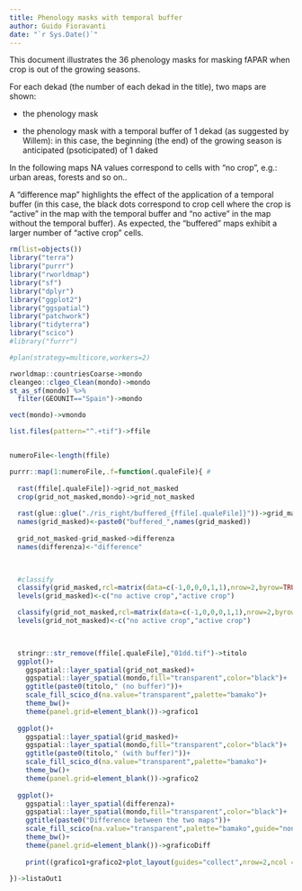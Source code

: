 ```yaml
---
title: Phenology masks with temporal buffer
author: Guido Fioravanti
date: "`r Sys.Date()`"
---
```


This document illustrates the 36 phenology masks for masking fAPAR when crop is out of the growing seasons.

For each dekad (the number of each dekad in the title), two maps are shown:

- the phenology mask 

- the phenology mask with a temporal buffer of 1 dekad (as suggested by Willem): in this case, the beginning (the end) of the growing season is anticipated (psoticipated) of 1 daked

In the following maps NA values correspond to cells with "no crop", e.g.: urban areas, forests and so on..

A "difference map" highlights the effect of the application of a temporal buffer (in this case, the black dots correspond to crop cell where the crop is "active" in the map with the temporal buffer and "no active" in the map without the temporal buffer). As expected, the "buffered" maps exhibit a larger number of "active crop" cells.

```r
rm(list=objects())
library("terra")
library("purrr")
library("rworldmap")
library("sf")
library("dplyr")
library("ggplot2")
library("ggspatial")
library("patchwork")
library("tidyterra")
library("scico")
#library("furrr")

#plan(strategy=multicore,workers=2)

rworldmap::countriesCoarse->mondo
cleangeo::clgeo_Clean(mondo)->mondo
st_as_sf(mondo) %>%
  filter(GEOUNIT=="Spain")->mondo

vect(mondo)->vmondo

list.files(pattern="^.+tif")->ffile


numeroFile<-length(ffile)
```


```r
purrr::map(1:numeroFile,.f=function(.qualeFile){ #
  
  rast(ffile[.qualeFile])->grid_not_masked
  crop(grid_not_masked,mondo)->grid_not_masked
  
  rast(glue::glue("./ris_right/buffered_{ffile[.qualeFile]}"))->grid_masked 
  names(grid_masked)<-paste0("buffered_",names(grid_masked))
  
  grid_not_masked-grid_masked->differenza
  names(differenza)<-"difference"
  


  #classify
  classify(grid_masked,rcl=matrix(data=c(-1,0,0,0,1,1),nrow=2,byrow=TRUE))->grid_masked
  levels(grid_masked)<-c("no active crop","active crop")

  classify(grid_not_masked,rcl=matrix(data=c(-1,0,0,0,1,1),nrow=2,byrow=TRUE))->grid_not_masked
  levels(grid_not_masked)<-c("no active crop","active crop")


  
  stringr::str_remove(ffile[.qualeFile],"01dd.tif")->titolo
  ggplot()+
    ggspatial::layer_spatial(grid_not_masked)+
    ggspatial::layer_spatial(mondo,fill="transparent",color="black")+
    ggtitle(paste0(titolo," (no buffer)"))+
    scale_fill_scico_d(na.value="transparent",palette="bamako")+
    theme_bw()+
    theme(panel.grid=element_blank())->grafico1
  
  ggplot()+
    ggspatial::layer_spatial(grid_masked)+
    ggspatial::layer_spatial(mondo,fill="transparent",color="black")+
    ggtitle(paste0(titolo," (with buffer)"))+    
    scale_fill_scico_d(na.value="transparent",palette="bamako")+
    theme_bw()+
    theme(panel.grid=element_blank())->grafico2
  
  ggplot()+
    ggspatial::layer_spatial(differenza)+
    ggspatial::layer_spatial(mondo,fill="transparent",color="black")+
    ggtitle(paste0("Difference between the two maps"))+
    scale_fill_scico(na.value="transparent",palette="bamako",guide="none")+
    theme_bw()+
    theme(panel.grid=element_blank())->graficoDiff
  
    print((grafico1+grafico2+plot_layout(guides="collect",nrow=2,ncol = 2))/(graficoDiff+plot_layout(design="1#")))

})->listaOut1
```

